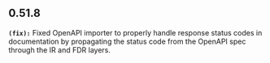 ## 0.51.8
**`(fix):`** Fixed OpenAPI importer to properly handle response status codes in documentation by propagating 
the status code from the OpenAPI spec through the IR and FDR layers.


